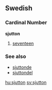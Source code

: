 ==Swedish==
===Cardinal Number===
'''sjutton'''

#[[seventeen]]

===See also===
*[[sjuttonde]]
*[[sjuttondel]]

[[hu:sjutton]]
[[sv:sjutton]]